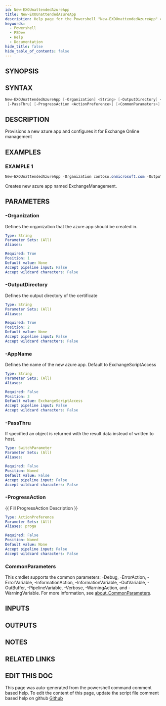 ```yaml
---
id: New-EXOUnattendedAzureApp
title: New-EXOUnattendedAzureApp
description: Help page for the Powershell "New-EXOUnattendedAzureApp" command
keywords:
  - Powershell
  - PSDev
  - Help
  - Documentation
hide_title: false
hide_table_of_contents: false
---
```


## SYNOPSIS

## SYNTAX

```powershell
New-EXOUnattendedAzureApp [-Organization] <String> [-OutputDirectory] <String> [[-AppName] <String>]
 [-PassThru] [-ProgressAction <ActionPreference>] [<CommonParameters>]
```

## DESCRIPTION

Provisions a new azure app and configures it for Exchange Online management

## EXAMPLES

### EXAMPLE 1

```powershell
New-EXOUnattendedAzureApp -Organization contoso.onmicrosoft.com -OutputDirectory C:\output -AppName 'ExchangeManagement'
```

Creates new azure app named ExchangeManagement.

## PARAMETERS

### -Organization

Defines the organization that the azure app should be created in.

```yaml
Type: String
Parameter Sets: (All)
Aliases:

Required: True
Position: 1
Default value: None
Accept pipeline input: False
Accept wildcard characters: False
```

### -OutputDirectory

Defines the output directory of the certificate

```yaml
Type: String
Parameter Sets: (All)
Aliases:

Required: True
Position: 2
Default value: None
Accept pipeline input: False
Accept wildcard characters: False
```

### -AppName

Defines the name of the new azure app.
Default to ExchangeScriptAccess

```yaml
Type: String
Parameter Sets: (All)
Aliases:

Required: False
Position: 3
Default value: ExchangeScriptAccess
Accept pipeline input: False
Accept wildcard characters: False
```

### -PassThru

If specified an object is returned with the result data instead of written to host.

```yaml
Type: SwitchParameter
Parameter Sets: (All)
Aliases:

Required: False
Position: Named
Default value: False
Accept pipeline input: False
Accept wildcard characters: False
```

### -ProgressAction

\{\{ Fill ProgressAction Description \}\}

```yaml
Type: ActionPreference
Parameter Sets: (All)
Aliases: proga

Required: False
Position: Named
Default value: None
Accept pipeline input: False
Accept wildcard characters: False
```

### CommonParameters

This cmdlet supports the common parameters: -Debug, -ErrorAction, -ErrorVariable, -InformationAction, -InformationVariable, -OutVariable, -OutBuffer, -PipelineVariable, -Verbose, -WarningAction, and -WarningVariable. For more information, see [about_CommonParameters](http://go.microsoft.com/fwlink/?LinkID=113216).

## INPUTS

## OUTPUTS

## NOTES

## RELATED LINKS

## EDIT THIS DOC 

This page was auto-generated from the powershell command comment based help. To edit the content of this page, update the script file comment based help on github [Github](https://github.com/hanpq/PSDev)
